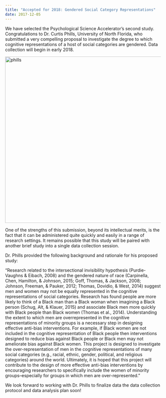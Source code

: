 ```yaml
---
title: "Accepted for 2018: Gendered Social Category Representations"
date: 2017-12-05
---
```


We have selected the Psychological Science Accelerator’s second study. Congratulations to Dr. Curtis Phills, University of North Florida, who submitted a very compelling proposal to investigate the degree to which cognitive representations of a host of social categories are gendered. Data collection will begin in early 2018.

<img class="alignnone size-full wp-image-185" src="https://psysciacc.org/wp-content/uploads/2017/12/phills-e1512501162927.png" alt="phills" width="1267" height="537" />

One of the strengths of this submission, beyond its intellectual merits, is the fact that it can be administered quite quickly and easily in a range of research settings. It remains possible that this study will be paired with another brief study into a single data collection session.

Dr. Phills provided the following background and rationale for his proposed study:

“Research related to the intersectional invisibility hypothesis (Purdie-Vaughns &amp; Eibach, 2008) and the gendered nature of race (Carpinella, Chen, Hamilton, &amp; Johnson, 2015; Goff, Thomas, &amp; Jackson, 2008; Johnson, Freeman, &amp; Pauker, 2012; Thomas, Dovidio, &amp; West, 2014) suggest men and women may not be equally represented in the cognitive representations of social categories. Research has found people are more likely to think of a Black man than a Black woman when imagining a Black person (Schug, Alt, &amp; Klauer, 2015) and associate Black men more quickly with Black people than Black women (Thomas et al., 2014). Understanding the extent to which men are overrepresented in the cognitive representations of minority groups is a necessary step in designing effective anti-bias interventions. For example, if Black women are not included in the cognitive representation of Black people then interventions designed to reduce bias against Black people or Black men may not ameliorate bias against Black women. This project is designed to investigate the over-representation of men in the cognitive representations of many social categories (e.g., racial, ethnic, gender, political, and religious categories) around the world. Ultimately, it is hoped that this project will contribute to the design of more effective anti-bias interventions by encouraging researchers to specifically include the women of minority groups--especially for groups in which men are over-represented.”

We look forward to working with Dr. Phills to finalize data the data collection protocol and data analysis plan soon!
